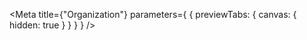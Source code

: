 
<Meta
  title={"Organization"}
  parameters={
    {
      previewTabs: {
        canvas: {
          hidden: true
        }
      }
    }
  }
/>

<D2PageIndex />
